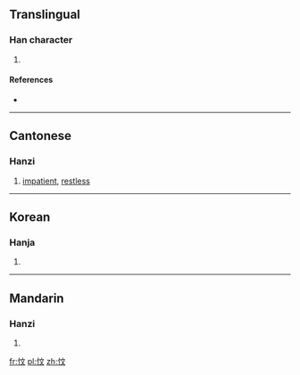 ==Translingual==

===Han character===
{{Han char|rn=61|rad=心|as=04|sn=7|four=|canj=PYK|ids=⿰忄文}}

# {{defn|Han|sort=心04}}

====References====
* {{Han ref|kx=0377.110|dkj=10351|dj=0704.040|hdz=42278.050|uh=5FDF|ud=24543}}

----

==Cantonese==

===Hanzi===
{{yue-hanzi|jyut=[[mang2]]|y=mang2}}

# [[impatient]], [[restless]]

----

==Korean==

===Hanja===
{{ko-hanja|hangeul=민|eumhun=|rv=min|mr=min|y=min}}

# {{defn|lang=ko|sort=心04}}

----

==Mandarin==

===Hanzi===
{{cmn-hanzi|pin=[[wěn]] ([[wen3]])|wg=wen<sup>3</sup>}}

# {{defn|lang=cmn|sort=心04}}

[[fr:忟]]
[[pl:忟]]
[[zh:忟]]